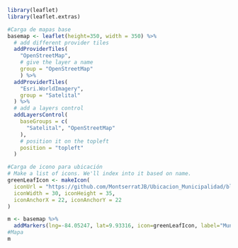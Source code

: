 
```r
library(leaflet)
library(leaflet.extras)

```

```r
#Carga de mapas base
basemap <- leaflet(height=350, width = 350) %>%
  # add different provider tiles
  addProviderTiles(
    "OpenStreetMap",
    # give the layer a name
    group = "OpenStreetMap"
    ) %>%
  addProviderTiles(
    "Esri.WorldImagery",
    group = "Satelital"
  ) %>%
  # add a layers control
  addLayersControl(
    baseGroups = c(
      "Satelital", "OpenStreetMap"
    ),
    # position it on the topleft
    position = "topleft"
  )
```


```r
#Carga de icono para ubicación
# Make a list of icons. We'll index into it based on name.
greenLeafIcon <- makeIcon(
  iconUrl = "https://github.com/MontserratJB/Ubicacion_Municipalidad/blob/main/app/monumental.png?raw=true",
  iconWidth = 30, iconHeight = 35,
  iconAnchorX = 22, iconAnchorY = 22
)

m <- basemap %>%
  addMarkers(lng=-84.05247, lat=9.93316, icon=greenLeafIcon, label="Municipalidad de Montes de Oca")
#Mapa
m
```




